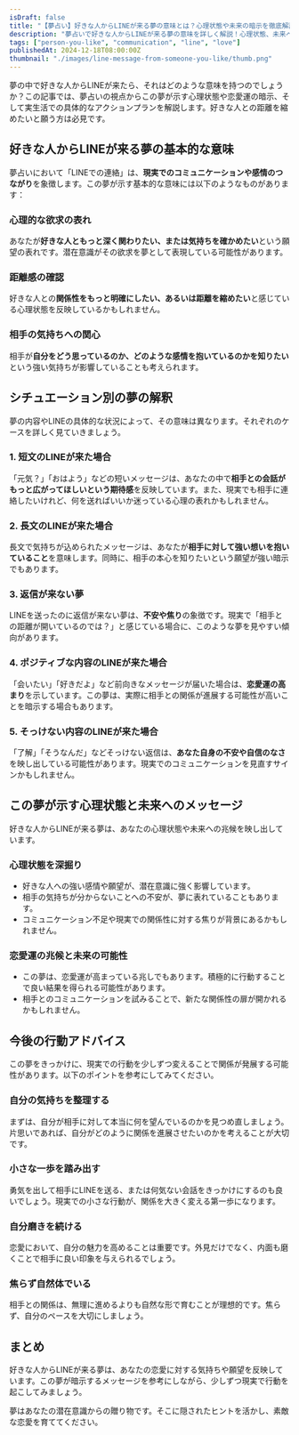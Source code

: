```yaml
---
isDraft: false
title: "【夢占い】好きな人からLINEが来る夢の意味とは？心理状態や未来の暗示を徹底解説"
description: "夢占いで好きな人からLINEが来る夢の意味を詳しく解説！心理状態、未来へのヒント、恋愛運を高める具体的な行動アドバイスをお届けします。"
tags: ["person-you-like", "communication", "line", "love"]
publishedAt: 2024-12-18T08:00:00Z
thumbnail: "./images/line-message-from-someone-you-like/thumb.png"
---
```


夢の中で好きな人からLINEが来たら、それはどのような意味を持つのでしょうか？この記事では、夢占いの視点からこの夢が示す心理状態や恋愛運の暗示、そして実生活での具体的なアクションプランを解説します。好きな人との距離を縮めたいと願う方は必見です。

<TableOfContents />

## 好きな人からLINEが来る夢の基本的な意味

夢占いにおいて「LINEでの連絡」は、**現実でのコミュニケーションや感情のつながり**を象徴します。この夢が示す基本的な意味には以下のようなものがあります：

### 心理的な欲求の表れ

あなたが**好きな人ともっと深く関わりたい、または気持ちを確かめたい**という願望の表れです。潜在意識がその欲求を夢として表現している可能性があります。

### 距離感の確認

好きな人との**関係性をもっと明確にしたい、あるいは距離を縮めたい**と感じている心理状態を反映しているかもしれません。

### 相手の気持ちへの関心

相手が**自分をどう思っているのか、どのような感情を抱いているのかを知りたい**という強い気持ちが影響していることも考えられます。

## シチュエーション別の夢の解釈

夢の内容やLINEの具体的な状況によって、その意味は異なります。それぞれのケースを詳しく見ていきましょう。

### 1. 短文のLINEが来た場合

「元気？」「おはよう」などの短いメッセージは、あなたの中で**相手との会話がもっと広がってほしいという期待感**を反映しています。また、現実でも相手に連絡したいけれど、何を送ればいいか迷っている心理の表れかもしれません。

### 2. 長文のLINEが来た場合

長文で気持ちが込められたメッセージは、あなたが**相手に対して強い想いを抱いていること**を意味します。同時に、相手の本心を知りたいという願望が強い暗示でもあります。

### 3. 返信が来ない夢

LINEを送ったのに返信が来ない夢は、**不安や焦り**の象徴です。現実で「相手との距離が開いているのでは？」と感じている場合に、このような夢を見やすい傾向があります。

### 4. ポジティブな内容のLINEが来た場合

「会いたい」「好きだよ」など前向きなメッセージが届いた場合は、**恋愛運の高まり**を示しています。この夢は、実際に相手との関係が進展する可能性が高いことを暗示する場合もあります。

### 5. そっけない内容のLINEが来た場合

「了解」「そうなんだ」などそっけない返信は、**あなた自身の不安や自信のなさ**を映し出している可能性があります。現実でのコミュニケーションを見直すサインかもしれません。

## この夢が示す心理状態と未来へのメッセージ

好きな人からLINEが来る夢は、あなたの心理状態や未来への兆候を映し出しています。

### 心理状態を深掘り

- 好きな人への強い感情や願望が、潜在意識に強く影響しています。
- 相手の気持ちが分からないことへの不安が、夢に表れていることもあります。
- コミュニケーション不足や現実での関係性に対する焦りが背景にあるかもしれません。

### 恋愛運の兆候と未来の可能性

- この夢は、恋愛運が高まっている兆しでもあります。積極的に行動することで良い結果を得られる可能性があります。
- 相手とのコミュニケーションを試みることで、新たな関係性の扉が開かれるかもしれません。

## 今後の行動アドバイス

この夢をきっかけに、現実での行動を少しずつ変えることで関係が発展する可能性があります。以下のポイントを参考にしてみてください。

### 自分の気持ちを整理する

まずは、自分が相手に対して本当に何を望んでいるのかを見つめ直しましょう。片思いであれば、自分がどのように関係を進展させたいのかを考えることが大切です。

### 小さな一歩を踏み出す

勇気を出して相手にLINEを送る、または何気ない会話をきっかけにするのも良いでしょう。現実での小さな行動が、関係を大きく変える第一歩になります。

### 自分磨きを続ける

恋愛において、自分の魅力を高めることは重要です。外見だけでなく、内面も磨くことで相手に良い印象を与えられるでしょう。

### 焦らず自然体でいる

相手との関係は、無理に進めるよりも自然な形で育むことが理想的です。焦らず、自分のペースを大切にしましょう。

## まとめ

好きな人からLINEが来る夢は、あなたの恋愛に対する気持ちや願望を反映しています。この夢が暗示するメッセージを参考にしながら、少しずつ現実で行動を起こしてみましょう。

夢はあなたの潜在意識からの贈り物です。そこに隠されたヒントを活かし、素敵な恋愛を育ててください。
